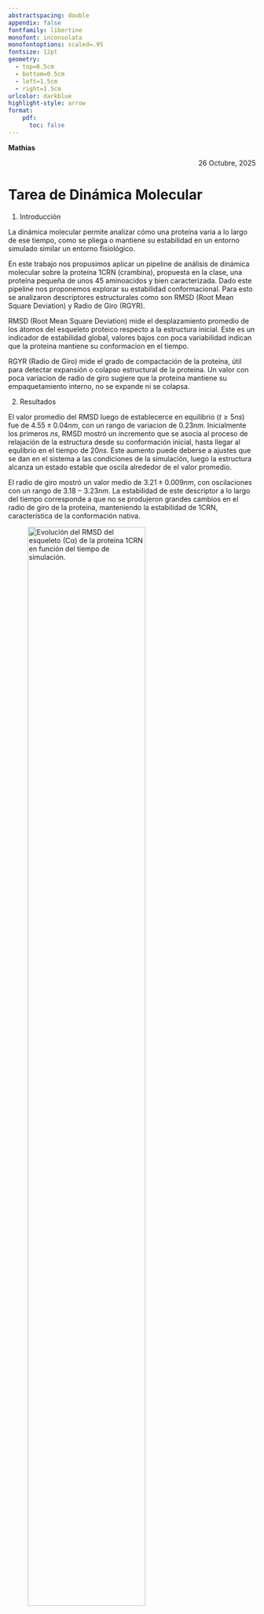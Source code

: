 ```yaml
---
abstractspacing: double
appendix: false
fontfamily: libertine
monofont: inconsolata
monofontoptions: scaled=.95
fontsize: 12pt
geometry: 
  - top=0.5cm
  - bottom=0.5cm
  - left=1.5cm
  - right=1.5cm
urlcolor: darkblue
highlight-style: arrow
format: 
    pdf:
      toc: false
---
```


<div style="text-align: left;">
**Mathias**
</div>
<div style="text-align: right;">
26 Octubre, 2025
</div>

# Tarea de Dinámica Molecular

1. Introducción

La dinámica molecular permite analizar cómo una proteína varia a lo largo de ese tiempo, como se pliega o mantiene su estabilidad en un entorno simulado similar un entorno fisiológico.

En este trabajo nos propusimos aplicar un pipeline de análisis de dinámica molecular sobre la proteína 1CRN (crambina), propuesta en la clase, una proteína pequeña de unos 45 aminoacidos y bien caracterizada. Dado este pipeline nos proponemos explorar su estabilidad conformacional. Para esto se analizaron descriptores estructurales como son RMSD (Root Mean Square Deviation) y Radio de Giro (RGYR).

RMSD (Root Mean Square Deviation) mide el desplazamiento promedio de los átomos del esqueleto proteico respecto a la estructura inicial. Este es un indicador de estabilidad global, valores bajos con poca variabilidad indican que la proteina mantiene su conformacion en el tiempo.

RGYR (Radio de Giro) mide el grado de compactación de la proteína, útil para detectar expansión o colapso estructural de la proteina. Un valor con poca variacion de radio de giro sugiere que la proteina mantiene su empaquetamiento interno, no se expande ni se colapsa.

2. Resultados

El valor promedio del RMSD luego de establecerce en equilibrio $(t \geq 5 ns)$ fue de $4.55 \pm 0.04 nm$, con un rango de variacion de $0.23 nm$. Inicialmente los primeros $ns$, RMSD mostró un incremento que se asocia al proceso de relajación de la estructura desde su conformación inicial, hasta llegar al equlibrio en el tiempo de  $20 ns$. Este aumento puede deberse a ajustes que se dan en el sistema a las condiciones de la simulación, luego la estructura alcanza un estado estable que oscila alrededor de el valor promedio.

El radio de giro mostró un valor medio de $3.21 \pm 0.009 nm$, con oscilaciones con un rango de $3.18 - 3.23 nm$. La estabilidad de este descriptor a lo largo del tiempo corresponde a que no se produjeron grandes cambios en el radio de giro de la proteina, manteniendo la estabilidad de 1CRN, característica de la conformación nativa.

![Evolución del RMSD del esqueleto (Cα) de la proteína 1CRN en función del tiempo de simulación.](../../Descargas/rmsd_plot.png){#fig-rmsd width="75%" fig-align="center" fig-pos="H"}

![Variación del radio de giro (RGYR) de la proteína 1CRN a lo largo del tiempo.](../../Descargas/rgyr_plot.png){#fig-rmsd width="75%" fig-align="center" fig-pos="H"}


3. Discusión y Conclusiones

Discusión

El conjunto de resultados indica que, luego de una fase inicial de ajuste estructural, se muestra una gran estabilidad conformacional de la proteína 1CRN a lo largo de la simulación. El RMSD constante y el radio de giro estable reflejan que el sistema alcanzó un equilibrio conformacional y no presenta indicios de desequilibrio en el tiempo evaluado. Sin embargo, debemos aumentar los tiempos de simulacion para verificar que no se esperan grandes cambios estructurales.

Entonces, si tu valor medio es 4.55 nm (~45 Å), hay dos posibilidades:

⚠️ El RMSD se calculó sobre toda la proteína sin alinear correctamente (por ejemplo, incluyendo traslación o rotación global).

⚠️ La unidad está mal interpretada (a veces GROMACS muestra RMSD en nm, pero hay que recordar que valores “normales” son 0.1–0.3 nm para estructuras estables).

📈 3️⃣ Cómo interpretarlo correctamente

Si en realidad son 4.55 Å (0.455 nm) →
✅ La proteína está razonablemente estable, con fluctuaciones normales tras el equilibrio.

Si de verdad son 4.55 nm (45.5 Å) →
⚠️ Es demasiado grande: probablemente hay un error en la referencia (por ejemplo, no se hizo el fitting con -fit rot+trans en gmx rms) o se está midiendo sobre todo el sistema.

Estos patrones son consistentes con la gran estabilidad de la crambina, cuya red de enlaces disulfuro contribuye a mantener su estructura.

Conclusión

Los análisis de RMSD y RGYR muestran que la proteína simulada mantiene una estructura compacta y estable a lo largo de la trayectoria de DM.
Las variaciones observadas son pequeñas y consistentes con un sistema que ha alcanzado su equilibrio, lo cual respalda la validez de la simulación y la estabilidad del modelo.